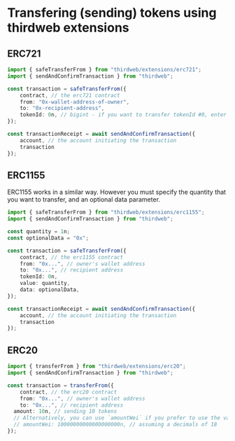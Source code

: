 # Transfering (sending) tokens using thirdweb extensions

## ERC721
```typescript
import { safeTransferFrom } from "thirdweb/extensions/erc721";
import { sendAndConfirmTransaction } from "thirdweb";

const transaction = safeTransferFrom({
	contract, // the erc721 contract
	from: "0x-wallet-address-of-owner",
	to: "0x-recipient-address",
	tokenId: 0n, // bigint - if you want to transfer tokenId #0, enter `0n`
});

const transactionReceipt = await sendAndConfirmTransaction({
	account, // the account initiating the transaction
	transaction
});
```

## ERC1155
ERC1155 works in a similar way. However you must specify the quantity that you want to transfer, and an optional data parameter.

```ts
import { safeTransferFrom } from "thirdweb/extensions/erc1155";
import { sendAndConfirmTransaction } from "thirdweb";

const quantity = 1n;
const optionalData = "0x";

const transaction = safeTransferFrom({
	contract, // the erc1155 contract
	from: "0x...", // owner's wallet address
	to: "0x...", // recipient address
	tokenId: 0n,
	value: quantity,
	data: optionalData,
});

const transactionReceipt = await sendAndConfirmTransaction({
	account, // the account initiating the transaction
	transaction
});
```

## ERC20
```ts
import { transferFrom } from "thirdweb/extensions/erc20";
import { sendAndConfirmTransaction } from "thirdweb";

const transaction = transferFrom({
	contract, // the erc20 contract
	from: "0x...", // owner's wallet address
	to: "0x...", // recipient address
  amount: 10n, // sending 10 tokens
  // Alternatively, you can use `amountWei` if you prefer to use the value in wei
  // amountWei: 10000000000000000000n, // assuming a decimals of 18
});
```